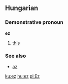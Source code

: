 ==Hungarian==
===Demonstrative pronoun===
'''ez'''

# [[this]]

===See also===
*[[az]]

[[ku:ez]]
[[hu:ez]]
[[pl:Ez]]